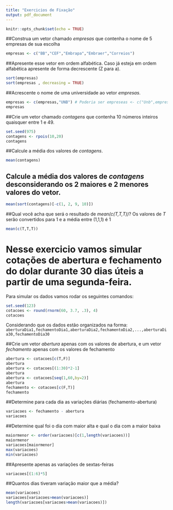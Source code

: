 ---
title: "Exercicios de Fixação"
output: pdf_document
---

```{r setup, include=FALSE}
knitr::opts_chunk$set(echo = TRUE)
```

##Construa um vetor chamado _empresas_ que contenha o nome de 5 empresas de sua escolha
```{r}
empresas <- c("BB","CEF","Embrapa","Embraer","Correios")
```

##Apresente esse vetor em ordem alfabética. Caso já esteja em ordem alfabética apresente de forma decrescente (Z para a).
```{r}
sort(empresas)
sort(empresas , decreasing = TRUE)
```

##Acrescente o nome de uma universidade ao vetor _empresas_.
```{r}
empresas <- c(empresas,"UNB") # Poderia ser empreseas <- c("Unb",empresas)
empresas
```


##Crie um vetor chamado _contagens_ que contenha 10 números inteiros quaisquer entre 1 e 49.
```{r}
set.seed(975)
contagens <- rpois(10,20)
contagens
```


##Calcule a média dos valores de _contagens_.
```{r}
mean(contagens)
```

## Calcule a média dos valores de _contagens_ desconsiderando os 2 maiores e 2 menores valores do vetor.
```{r}
mean(sort(contagens)[-c(1, 2, 9, 10)])
```


##Qual você acha que será o resultado de _mean(c(T,T,T))_?
Os valores de $T$ serão convertidos para 1 e a média entre (1,1,1) é 1
```{r}
mean(c(T,T,T))
```



# Nesse exercicio vamos simular cotações de abertura e fechamento do dolar durante 30 dias úteis a partir de uma segunda-feira. 

Para simular os dados vamos rodar os seguintes comandos:

```{r}
set.seed(123)
cotacoes <- round(rnorm(60, 3.7, .3), 4)
cotacoes
```

Considerando que os dados estão organizados na forma: 
`aberturaDia1,fechamentoDia1,aberturaDia2,fechamentoDia2,...,aberturaDia30,fechamentoDia30`

##Crie um vetor _abertura_ apenas com os valores de abertura, e um vetor _fechamento_ apenas com os valores de fechamento
```{r}
abertura <- cotacoes[c(T,F)]
abertura
abertura <- cotacoes[(1:30)*2-1]
abertura
abertura <- cotacoes[seq(1,60,by=2)]
abertura
fechamento <- cotacoes[c(F,T)]
fechamento
```

##Determine para cada dia as variações diárias (fechamento-abertura)
```{r}
variacoes <- fechamento - abertura
variacoes
```


##Determine qual foi o dia com maior alta e qual o dia com a maior baixa
```{r}
maiormenor <- order(variacoes)[c(1,length(variacoes))]
maiormenor
variacoes[maiormenor]
max(variacoes)
min(variacoes)
```


##Apresente apenas as variações de sextas-feiras

```{r}
variacoes[(1:6)*5]
```


##Quantos dias tiveram variação maior que a média?
```{r}
mean(variacoes)
variacoes[variacoes>mean(variacoes)]
length(variacoes[variacoes>mean(variacoes)])
```

